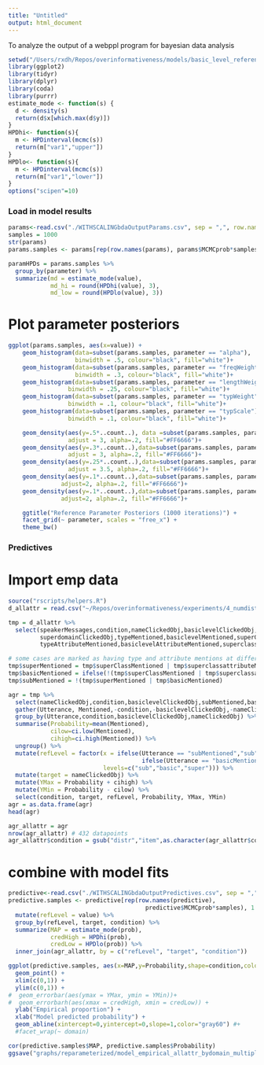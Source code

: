 ```yaml
---
title: "Untitled"
output: html_document
---
```


To analyze the output of a webppl program for bayesian data analysis

```r
setwd("/Users/rxdh/Repos/overinformativeness/models/basic_level_reference/")
library(ggplot2)
library(tidyr)
library(dplyr)
library(coda)
library(purrr)
estimate_mode <- function(s) {
  d <- density(s)
  return(d$x[which.max(d$y)])
}
HPDhi<- function(s){
  m <- HPDinterval(mcmc(s))
  return(m["var1","upper"])
}
HPDlo<- function(s){
  m <- HPDinterval(mcmc(s))
  return(m["var1","lower"])
}
options("scipen"=10) 
```

### Load in model results

```r
params<-read.csv("./WITHSCALINGbdaOutputParams.csv", sep = ",", row.names = NULL)
samples = 1000
str(params)
params.samples <- params[rep(row.names(params), params$MCMCprob*samples), 1:2]

paramHPDs = params.samples %>% 
  group_by(parameter) %>%
  summarize(md = estimate_mode(value),
            md_hi = round(HPDhi(value), 3),
            md_low = round(HPDlo(value), 3))
```

# Plot parameter posteriors

```r
ggplot(params.samples, aes(x=value)) +
    geom_histogram(data=subset(params.samples, parameter == "alpha"), 
                   binwidth = .5, colour="black", fill="white")+
    geom_histogram(data=subset(params.samples, parameter == "freqWeight"),
                   binwidth = .3, colour="black", fill="white")+
    geom_histogram(data=subset(params.samples, parameter == "lengthWeight"),
                 binwidth = .25, colour="black", fill="white")+
    geom_histogram(data=subset(params.samples, parameter == "typWeight"),
                 binwidth = .1, colour="black", fill="white")+
    geom_histogram(data=subset(params.samples, parameter == "typScale"),
                 binwidth = .1, colour="black", fill="white")+

    geom_density(aes(y=.5*..count..), data =subset(params.samples, parameter == "alpha"), 
                 adjust = 3, alpha=.2, fill="#FF6666")+
    geom_density(aes(y=.3*..count..),data=subset(params.samples, parameter == "freqWeight"),
                 adjust = 3, alpha=.2, fill="#FF6666")+
    geom_density(aes(y=.25*..count..),data=subset(params.samples, parameter == "lengthWeight"),
                 adjust = 3.5, alpha=.2, fill="#FF6666")+
    geom_density(aes(y=.1*..count..),data=subset(params.samples, parameter== "typWeight"),
               adjust=2, alpha=.2, fill="#FF6666")+  
    geom_density(aes(y=.1*..count..),data=subset(params.samples, parameter== "typScale"),
               adjust=2, alpha=.2, fill="#FF6666")+  

    ggtitle("Reference Parameter Posteriors (1000 iterations)") +
    facet_grid(~ parameter, scales = "free_x") +
    theme_bw()
```

### Predictives

# Import emp data

```r
source("rscripts/helpers.R")
d_allattr = read.csv("~/Repos/overinformativeness/experiments/4_numdistractors_basiclevel_newitems/results/allAttr.csv")

tmp = d_allattr %>%
  select(speakerMessages,condition,nameClickedObj,basiclevelClickedObj,
         superdomainClickedObj,typeMentioned,basiclevelMentioned,superClassMentioned,
         typeAttributeMentioned,basiclevelAttributeMentioned,superclassattributeMentioned)

# some cases are marked as having type and attribute mentions at different levels of the hierarchy. i'll interpret all mentions as type mentions of the highest compatible category
tmp$superMentioned = tmp$superClassMentioned | tmp$superclassattributeMentioned
tmp$basicMentioned = ifelse(!(tmp$superClassMentioned | tmp$superclassattributeMentioned) & (tmp$basiclevelMentioned | tmp$basiclevelAttributeMentioned),T,F)
tmp$subMentioned = !(tmp$superMentioned | tmp$basicMentioned)

agr = tmp %>%
  select(nameClickedObj,condition,basiclevelClickedObj,subMentioned,basicMentioned,superMentioned) %>%
  gather(Utterance, Mentioned,-condition,-basiclevelClickedObj,-nameClickedObj) %>%
  group_by(Utterance,condition,basiclevelClickedObj,nameClickedObj) %>%
  summarise(Probability=mean(Mentioned),
            cilow=ci.low(Mentioned),
            cihigh=ci.high(Mentioned)) %>%
  ungroup() %>%
  mutate(refLevel = factor(x = ifelse(Utterance == "subMentioned","sub",
                                      ifelse(Utterance == "basicMentioned","basic","super")),
                           levels=c("sub","basic","super"))) %>%
  mutate(target = nameClickedObj) %>%
  mutate(YMax = Probability + cihigh) %>%
  mutate(YMin = Probability - cilow) %>%
  select(condition, target, refLevel, Probability, YMax, YMin)
agr = as.data.frame(agr)
head(agr)

agr_allattr = agr
nrow(agr_allattr) # 432 datapoints
agr_allattr$condition = gsub("distr","item",as.character(agr_allattr$condition))
```

# combine with model fits

```r
predictive<-read.csv("./WITHSCALINGbdaOutputPredictives.csv", sep = ",", row.names = NULL) 
predictive.samples <- predictive[rep(row.names(predictive), 
                                       predictive$MCMCprob*samples), 1:6] %>%
  mutate(refLevel = value) %>%
  group_by(refLevel, target, condition) %>%
  summarize(MAP = estimate_mode(prob),
            credHigh = HPDhi(prob),
            credLow = HPDlo(prob)) %>%
  inner_join(agr_allattr, by = c("refLevel", "target", "condition"))

ggplot(predictive.samples, aes(x=MAP,y=Probability,shape=condition,color=refLevel)) +
  geom_point() +
  xlim(c(0,1)) +
  ylim(c(0,1)) +
#  geom_errorbar(aes(ymax = YMax, ymin = YMin))+
#  geom_errorbarh(aes(xmax = credHigh, xmin = credLow)) +
  ylab("Empirical proportion") +
  xlab("Model predicted probability") +
  geom_abline(xintercept=0,yintercept=0,slope=1,color="gray60") #+
  #facet_wrap(~ domain)

cor(predictive.samples$MAP, predictive.samples$Probability)
ggsave("graphs/reparameterized/model_empirical_allattr_bydomain_multiplicative.pdf",width=8.4,height=6)
```
